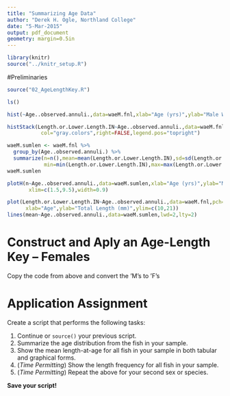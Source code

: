 ```yaml
---
title: "Summarizing Age Data"
author: "Derek H. Ogle, Northland College"
date: "5-Mar-2015"
output: pdf_document
geometry: margin=0.5in
---
```


```r
library(knitr)
source("../knitr_setup.R")
```

\vspace{-24pt}
#Preliminaries
\vspace{-12pt}
```r
source("02_AgeLengthKey.R")
```

\vspace{-18pt}
```r
ls()
```

\vspace{-18pt}
```r
hist(~Age..observed.annuli.,data=waeM.fnl,xlab="Age (yrs)",ylab="Male Walleye Captured")

histStack(Length.or.Lower.Length.IN~Age..observed.annuli.,data=waeM.fnl,xlab="Total Length (in.)",
           col="gray.colors",right=FALSE,legend.pos="topright")

waeM.sumlen <- waeM.fnl %>%
  group_by(Age..observed.annuli.) %>%
  summarize(n=n(),mean=mean(Length.or.Lower.Length.IN),sd=sd(Length.or.Lower.Length.IN),
            min=min(Length.or.Lower.Length.IN),max=max(Length.or.Lower.Length.IN))
waeM.sumlen

plotH(n~Age..observed.annuli.,data=waeM.sumlen,xlab="Age (yrs)",ylab="Male Walleye Captured",
       xlim=c(1.5,9.5),width=0.9)
```

\newpage
```r
plot(Length.or.Lower.Length.IN~Age..observed.annuli.,data=waeM.fnl,pch=16,col=rgb(0,0,0,1/10),
      xlab="Age",ylab="Total Length (mm)",ylim=c(10,21))
lines(mean~Age..observed.annuli.,data=waeM.sumlen,lwd=2,lty=2)
```

# Construct and Aply an Age-Length Key -- Females
Copy the code from above and convert the 'M's to 'F's


# Application Assignment

Create a script that performs the following tasks:

1. Continue or `source()` your previous script.
1. Summarize the age distribution from the fish in your sample.
1. Show the mean length-at-age for all fish in your sample in both tabular and graphical forms.
1. (*Time Permitting*) Show the length frequency for all fish in your sample.
1. (*Time Permitting*) Repeat the above for your second sex or species.

**Save your script!**

